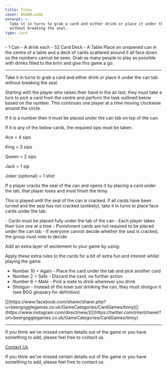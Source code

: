 ```yaml
---
title: Tinny
cover: BGGBW.webp
excerpt: >-
  Take it in turns to grab a card and either drink or place it under the can tab
  without breaking the seal.
type: card
---
```



<GameHero
  cover="/BeerGoggleGames/images/BGGBW.webp"
  alt="Tinny"
/>

<GameSection title="Equipment" icon="/BeerGoggleGames/images/liquor.webp">
-   1 Can
-   A drink each
-   52 Card Deck
-   A Table
</GameSection>

<GameSection title="Setup" icon="/BeerGoggleGames/images/settings.webp">
Place an unopened can in the centre of a table and a deck of cards scattered around it all face down so the numbers cannot be seen. Grab as many people to play as possible with drinks filled to the brim and give this game a go.

* * *
</GameSection>

<GameSection title="Aim of the Game" icon="/BeerGoggleGames/images/target.webp">
<p>Take it in turns to grab a card and either drink or place it under the can tab without breaking the seal.</p>
</GameSection>

<GameSection title="How to Play" icon="/BeerGoggleGames/images/question.webp">
Starting with the player who raises their hand in the air last, they must take a turn to pick a card from the centre and perform the task outlined below based on the number. This continues one player at a time moving clockwise around the circle.

If it is a number then it must be placed under the can tab on top of the can.

If it is any of the below cards, the required sips must be taken.

Ace = 4 sips

King = 3 sips

Queen = 2 sips

Jack = 1 sip

Joker (optional) = 1 shot

If a player cracks the seal of the can and opens it by placing a card under the tab, that player loses and must finish the tinny.

This is played until the seal of the can is cracked. If all cards have been turned and the seal has not cracked (unlikely), take it in turns to place face cards under the tab.
</GameSection>

<GameSection title="Rules" icon="/BeerGoggleGames/images/rules.webp">
-   Cards must be placed fully under the tab of the can
-   Each player takes their turn one at a time
-   Punishment cards are not required to be placed under the can tab
-   If everyone cannot decide whether the seal is cracked, the group must vote to decide
</GameSection>

<GameSection title="Special Edition" icon="/BeerGoggleGames/images/special.webp">
<p>Add an extra layer of excitement to your game by using:</p>
</GameSection>

<GameSection title="**Extra Rules**" icon="/BeerGoggleGames/images/question.webp">
Apply these extra rules to the cards for a bit of extra fun and interest whilst playing the game.

-   Number 10 = Again - Place the card under the tab and pick another card
-   Number 2 = Safe - Discard the card, no further action
-   Number 8 = Mate - Pick a mate to drink whenever you drink
-   Shotgun - Instead of the loser just drinking the can, they must shotgun it (see BGG glossary for definition)
</GameSection>

<GameSection title="Share This Page" icon="/BeerGoggleGames/images/question.webp">
[](https://www.facebook.com/sharer/sharer.php?u=beergogglegames.co.uk/GameCategories/CardGames/tinny)[](https://www.instagram.com/direct/new/)[](https://twitter.com/intent/tweet?url=beergogglegames.co.uk/GameCategories/CardGames/tinny)

* * *
</GameSection>

<GameSection title="Feedback" icon="/BeerGoggleGames/images/question.webp">
If you think we've missed certain details out of the game or you have something to add, please feel free to contact us.

  
  
  
[Contact Us](contact)
</GameSection>

<ShareButtons title="Tinny" />

<FeedbackCard>
<p>If you think we've missed certain details out of the game or you have something to add, please feel free to contact us.</p>
</FeedbackCard>

